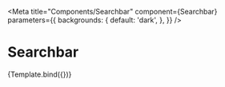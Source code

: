 
<Meta
  title="Components/Searchbar"
  component={Searchbar}
  parameters={{
    backgrounds: {
      default: 'dark',
    },
  }}
/>

# Searchbar


<Canvas withToolbar>
  <Story name="Default Searchbar">{Template.bind({})}</Story>
</Canvas>

<ArgsTable of={Searchbar} />
